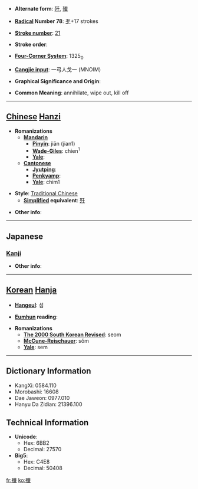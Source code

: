 * '''Alternate form''': [[歼]], [[殱]]

* '''[[Wiktionary:Chinese radical index| Radical]] Number 78''': [[Wiktionary:Chinese radical index 歹|歹]]+17 strokes

* '''[[Wiktionary:Chinese total strokes index|Stroke number]]''': [[Wiktionary:Chinese total strokes index 21|21]]

* '''Stroke order''': 

* '''[[Wiktionary:Chinese four corner index|Four-Corner System]]''': 1325<sub>0</sub>

* '''[[Wiktionary:Chinese Cangjie index|Cangjie input]]''': 一弓人戈一 (MNOIM)

* '''Graphical Significance and Origin''': 

* '''Common Meaning''': annihilate, wipe out, kill off

----

== [[Chinese]] [[Hanzi]] ==

* '''Romanizations'''
** '''[[Mandarin]]'''
*** '''[[Pinyin]]''': jiān (jian1)
*** '''[[Wade-Giles]]''': chien<sup>1</sup>
*** '''[[Yale]]''': 
** '''[[Cantonese]]'''
*** '''[[Jyutping]]''':
*** '''[[Penkyamp]]''': 
*** '''[[Yale]]''': chim1

* '''Style''': [[Traditional Chinese]] 
** '''[[Simplified Chinese|Simplified]] equivalent''': [[歼]]

* '''Other info''': 

----

==Japanese==
===[[Kanji]]===
{{kanji|on readings=[[せん]] (sen)
|kun readings=[[つくす]] (tsukusu), [[ほろぼす]] (horobosu)
}}

* '''Other info''':  

----

== [[Korean]] [[Hanja]] ==

* '''[[Hangeul]]''': 섬

* '''[[Eumhun]] reading''': 

* '''Romanizations'''
** '''[[The 2000 South Korean Revised Romanization|The 2000 South Korean Revised]]''': seom
** '''[[McCune-Reischauer]]''': sŏm
** '''[[Yale]]''': sem

----

== Dictionary Information ==

* KangXi: 0584.110
* Morobashi: 16608
* Dae Jaweon: 0977.010
* Hanyu Da Zidian: 21396.100

== Technical Information ==

* '''Unicode''':
** Hex: 6BB2
** Decimal: 27570
* '''Big5''':
** Hex: C4E8
** Decimal: 50408

[[fr:殲]]
[[ko:殲]]